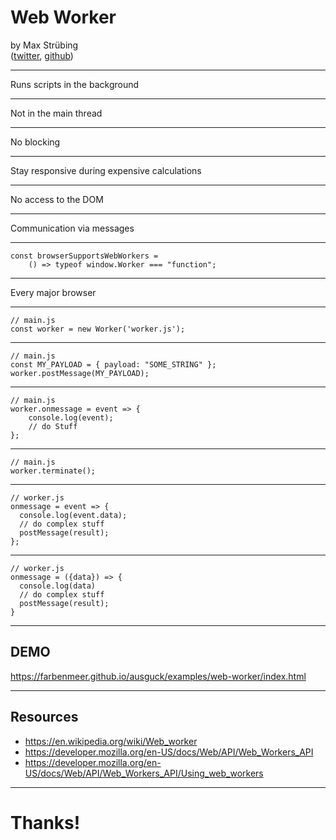 

<Head>
  <title>Web Worker</title>
</Head>

# Web Worker


by Max Strübing  
([twitter](https://twitter.com/mxstrbng), [github](https://github.com/mstruebing))

---

Runs scripts in the background

---

Not in the main thread

---

No blocking

---

Stay responsive during expensive calculations

---

No access to the DOM

---

Communication via messages

---

```
const browserSupportsWebWorkers = 
    () => typeof window.Worker === "function";
```

---

Every major browser

---

```
// main.js
const worker = new Worker('worker.js');
```

---

```
// main.js
const MY_PAYLOAD = { payload: "SOME_STRING" };
worker.postMessage(MY_PAYLOAD);
```

---

```
// main.js
worker.onmessage = event => {
    console.log(event);
    // do Stuff
};
```

---

```
// main.js
worker.terminate();
```

---

```
// worker.js
onmessage = event => {
  console.log(event.data);
  // do complex stuff
  postMessage(result);
};
```

---

```
// worker.js
onmessage = ({data}) => {
  console.log(data)
  // do complex stuff
  postMessage(result);
}
```

---

## DEMO

https://farbenmeer.github.io/ausguck/examples/web-worker/index.html

---

## Resources

* https://en.wikipedia.org/wiki/Web_worker
* https://developer.mozilla.org/en-US/docs/Web/API/Web_Workers_API
* https://developer.mozilla.org/en-US/docs/Web/API/Web_Workers_API/Using_web_workers

---

# Thanks!

